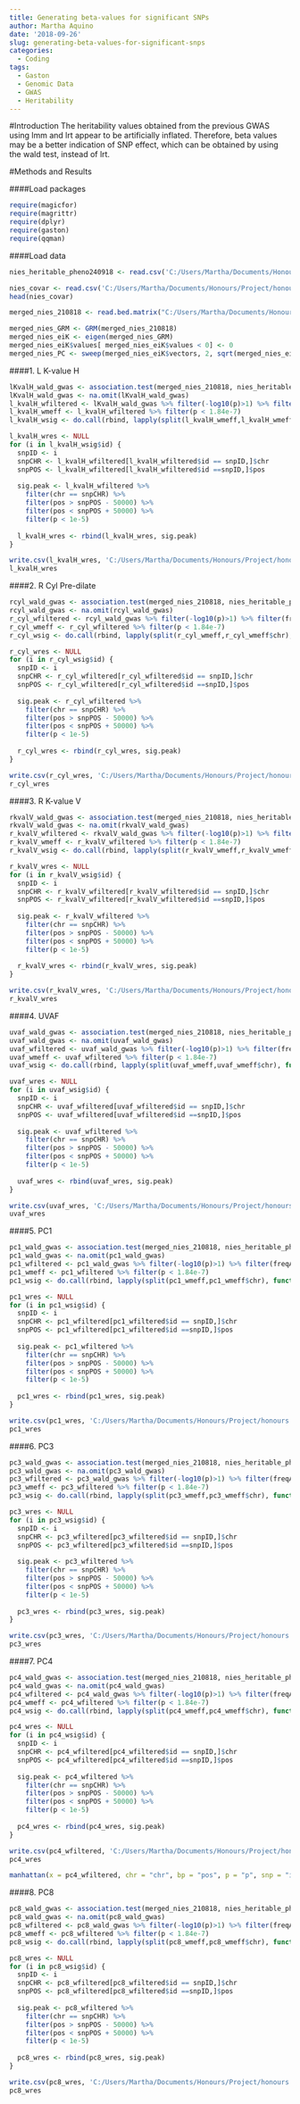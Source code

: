 ```yaml
---
title: Generating beta-values for significant SNPs
author: Martha Aquino
date: '2018-09-26'
slug: generating-beta-values-for-significant-snps
categories:
  - Coding
tags:
  - Gaston
  - Genomic Data
  - GWAS
  - Heritability
---
```


#Introduction
The heritability values obtained from the previous GWAS using lmm and lrt appear to be artificially inflated. Therefore, beta values may be a better indication of SNP effect, which can be obtained by using the wald test, instead of lrt. 

#Methods and Results 

####Load packages
```r
require(magicfor)
require(magrittr)
require(dplyr)
require(gaston)
require(qqman)
```

####Load data
```r
nies_heritable_pheno240918 <- read.csv('C:/Users/Martha/Documents/Honours/Project/honours.project/Data/nies_heritable_pheno240918.csv', header = TRUE)

nies_covar <- read.csv('C:/Users/Martha/Documents/Honours/Project/honours.project/Data/nies_covar.csv', header = T)
head(nies_covar)

merged_nies_210818 <- read.bed.matrix("C:/Users/Martha/Documents/Honours/Project/honours.project/Data/merged_nies/merged_nies_geno_210818.bed")

merged_nies_GRM <- GRM(merged_nies_210818)
merged_nies_eiK <- eigen(merged_nies_GRM)
merged_nies_eiK$values[ merged_nies_eiK$values < 0] <- 0
merged_nies_PC <- sweep(merged_nies_eiK$vectors, 2, sqrt(merged_nies_eiK$values), "*")
```



####1. L K-value H 
```r
lKvalH_wald_gwas <- association.test(merged_nies_210818, nies_heritable_pheno240918$L.K.value.H, X = nies_covar, method="lm", test = "wald", response = "quantitative", K = merged_nies_GRM, eigenK = merged_nies_eiK, p = 2)
lKvalH_wald_gwas <- na.omit(lKvalH_wald_gwas)
l_kvalH_wfiltered <- lKvalH_wald_gwas %>% filter(-log10(p)>1) %>% filter(freqA2 < 0.99)
l_kvalH_wmeff <- l_kvalH_wfiltered %>% filter(p < 1.84e-7)
l_kvalH_wsig <- do.call(rbind, lapply(split(l_kvalH_wmeff,l_kvalH_wmeff$chr), function(x) {return(x[which.min(x$p),])}))

l_kvalH_wres <- NULL
for (i in l_kvalH_wsig$id) {
  snpID <- i
  snpCHR <- l_kvalH_wfiltered[l_kvalH_wfiltered$id == snpID,]$chr
  snpPOS <- l_kvalH_wfiltered[l_kvalH_wfiltered$id ==snpID,]$pos
  
  sig.peak <- l_kvalH_wfiltered %>%
    filter(chr == snpCHR) %>%
    filter(pos > snpPOS - 50000) %>%
    filter(pos < snpPOS + 50000) %>%
    filter(p < 1e-5)
  
  l_kvalH_wres <- rbind(l_kvalH_wres, sig.peak)
}

write.csv(l_kvalH_wres, 'C:/Users/Martha/Documents/Honours/Project/honours.project/Data/gwas_filter_covar/l_kvalH_wald_res.csv')
l_kvalH_wres

```

####2. R Cyl Pre-dilate
```r
rcyl_wald_gwas <- association.test(merged_nies_210818, nies_heritable_pheno240918$R.Cyl..pre.dilate, X = nies_covar, method="lm", test = "wald", response = "quantitative", K = merged_nies_GRM, eigenK = merged_nies_eiK, p = 2)
rcyl_wald_gwas <- na.omit(rcyl_wald_gwas)
r_cyl_wfiltered <- rcyl_wald_gwas %>% filter(-log10(p)>1) %>% filter(freqA2 < 0.99)
r_cyl_wmeff <- r_cyl_wfiltered %>% filter(p < 1.84e-7)
r_cyl_wsig <- do.call(rbind, lapply(split(r_cyl_wmeff,r_cyl_wmeff$chr), function(x) {return(x[which.min(x$p),])}))

r_cyl_wres <- NULL
for (i in r_cyl_wsig$id) {
  snpID <- i
  snpCHR <- r_cyl_wfiltered[r_cyl_wfiltered$id == snpID,]$chr
  snpPOS <- r_cyl_wfiltered[r_cyl_wfiltered$id ==snpID,]$pos
  
  sig.peak <- r_cyl_wfiltered %>%
    filter(chr == snpCHR) %>%
    filter(pos > snpPOS - 50000) %>%
    filter(pos < snpPOS + 50000) %>%
    filter(p < 1e-5)
  
  r_cyl_wres <- rbind(r_cyl_wres, sig.peak)
}

write.csv(r_cyl_wres, 'C:/Users/Martha/Documents/Honours/Project/honours.project/Data/gwas_filter_covar/r_cyl_wald_res.csv')
r_cyl_wres
```

####3. R K-value V
```r
rkvalV_wald_gwas <- association.test(merged_nies_210818, nies_heritable_pheno240918$R.K.value.V, X = nies_covar, method="lm", test = "wald", response = "quantitative", K = merged_nies_GRM, eigenK = merged_nies_eiK, p = 2)
rkvalV_wald_gwas <- na.omit(rkvalV_wald_gwas)
r_kvalV_wfiltered <- rkvalV_wald_gwas %>% filter(-log10(p)>1) %>% filter(freqA2 < 0.99)
r_kvalV_wmeff <- r_kvalV_wfiltered %>% filter(p < 1.84e-7)
r_kvalV_wsig <- do.call(rbind, lapply(split(r_kvalV_wmeff,r_kvalV_wmeff$chr), function(x) {return(x[which.min(x$p),])}))

r_kvalV_wres <- NULL
for (i in r_kvalV_wsig$id) {
  snpID <- i
  snpCHR <- r_kvalV_wfiltered[r_kvalV_wfiltered$id == snpID,]$chr
  snpPOS <- r_kvalV_wfiltered[r_kvalV_wfiltered$id ==snpID,]$pos
  
  sig.peak <- r_kvalV_wfiltered %>%
    filter(chr == snpCHR) %>%
    filter(pos > snpPOS - 50000) %>%
    filter(pos < snpPOS + 50000) %>%
    filter(p < 1e-5)
  
  r_kvalV_wres <- rbind(r_kvalV_wres, sig.peak)
}

write.csv(r_kvalV_wres, 'C:/Users/Martha/Documents/Honours/Project/honours.project/Data/gwas_filter_covar/r_kvalV_wald_res.csv')
r_kvalV_wres
```

####4. UVAF
```r
uvaf_wald_gwas <- association.test(merged_nies_210818, nies_heritable_pheno240918$totaluvafmm, X = nies_covar, method="lm", test = "wald", response = "quantitative", K = merged_nies_GRM, eigenK = merged_nies_eiK, p = 2)
uvaf_wald_gwas <- na.omit(uvaf_wald_gwas)
uvaf_wfiltered <- uvaf_wald_gwas %>% filter(-log10(p)>1) %>% filter(freqA2 < 0.99)
uvaf_wmeff <- uvaf_wfiltered %>% filter(p < 1.84e-7)
uvaf_wsig <- do.call(rbind, lapply(split(uvaf_wmeff,uvaf_wmeff$chr), function(x) {return(x[which.min(x$p),])}))

uvaf_wres <- NULL
for (i in uvaf_wsig$id) {
  snpID <- i
  snpCHR <- uvaf_wfiltered[uvaf_wfiltered$id == snpID,]$chr
  snpPOS <- uvaf_wfiltered[uvaf_wfiltered$id ==snpID,]$pos
  
  sig.peak <- uvaf_wfiltered %>%
    filter(chr == snpCHR) %>%
    filter(pos > snpPOS - 50000) %>%
    filter(pos < snpPOS + 50000) %>%
    filter(p < 1e-5)
  
  uvaf_wres <- rbind(uvaf_wres, sig.peak)
}

write.csv(uvaf_wres, 'C:/Users/Martha/Documents/Honours/Project/honours.project/Data/gwas_filter_covar/uvaf_wald_res.csv')
uvaf_wres
```

####5. PC1
```r
pc1_wald_gwas <- association.test(merged_nies_210818, nies_heritable_pheno240918$coord.Dim.1, X = nies_covar, method="lm", test = "wald", response = "quantitative", K = merged_nies_GRM, eigenK = merged_nies_eiK, p = 2)
pc1_wald_gwas <- na.omit(pc1_wald_gwas)
pc1_wfiltered <- pc1_wald_gwas %>% filter(-log10(p)>1) %>% filter(freqA2 < 0.99)
pc1_wmeff <- pc1_wfiltered %>% filter(p < 1.84e-7)
pc1_wsig <- do.call(rbind, lapply(split(pc1_wmeff,pc1_wmeff$chr), function(x) {return(x[which.min(x$p),])}))

pc1_wres <- NULL
for (i in pc1_wsig$id) {
  snpID <- i
  snpCHR <- pc1_wfiltered[pc1_wfiltered$id == snpID,]$chr
  snpPOS <- pc1_wfiltered[pc1_wfiltered$id ==snpID,]$pos
  
  sig.peak <- pc1_wfiltered %>%
    filter(chr == snpCHR) %>%
    filter(pos > snpPOS - 50000) %>%
    filter(pos < snpPOS + 50000) %>%
    filter(p < 1e-5)
  
  pc1_wres <- rbind(pc1_wres, sig.peak)
}

write.csv(pc1_wres, 'C:/Users/Martha/Documents/Honours/Project/honours.project/Data/gwas_filter_covar/pc1_wald_res.csv')
pc1_wres

```

####6. PC3
```r
pc3_wald_gwas <- association.test(merged_nies_210818, nies_heritable_pheno240918$coord.Dim.3, X = nies_covar, method="lm", test = "wald", response = "quantitative", K = merged_nies_GRM, eigenK = merged_nies_eiK, p = 2)
pc3_wald_gwas <- na.omit(pc3_wald_gwas)
pc3_wfiltered <- pc3_wald_gwas %>% filter(-log10(p)>1) %>% filter(freqA2 < 0.99)
pc3_wmeff <- pc3_wfiltered %>% filter(p < 1.84e-7)
pc3_wsig <- do.call(rbind, lapply(split(pc3_wmeff,pc3_wmeff$chr), function(x) {return(x[which.min(x$p),])}))

pc3_wres <- NULL
for (i in pc3_wsig$id) {
  snpID <- i
  snpCHR <- pc3_wfiltered[pc3_wfiltered$id == snpID,]$chr
  snpPOS <- pc3_wfiltered[pc3_wfiltered$id ==snpID,]$pos
  
  sig.peak <- pc3_wfiltered %>%
    filter(chr == snpCHR) %>%
    filter(pos > snpPOS - 50000) %>%
    filter(pos < snpPOS + 50000) %>%
    filter(p < 1e-5)
  
  pc3_wres <- rbind(pc3_wres, sig.peak)
}

write.csv(pc3_wres, 'C:/Users/Martha/Documents/Honours/Project/honours.project/Data/gwas_filter_covar/pc3_wald_res.csv')
pc3_wres
```

####7. PC4
```r
pc4_wald_gwas <- association.test(merged_nies_210818, nies_heritable_pheno240918$coord.Dim.4, X = nies_covar, method="lm", test = "wald", response = "quantitative", K = merged_nies_GRM, eigenK = merged_nies_eiK, p = 2)
pc4_wald_gwas <- na.omit(pc4_wald_gwas)
pc4_wfiltered <- pc4_wald_gwas %>% filter(-log10(p)>1) %>% filter(freqA2 < 0.99)
pc4_wmeff <- pc4_wfiltered %>% filter(p < 1.84e-7)
pc4_wsig <- do.call(rbind, lapply(split(pc4_wmeff,pc4_wmeff$chr), function(x) {return(x[which.min(x$p),])}))

pc4_wres <- NULL
for (i in pc4_wsig$id) {
  snpID <- i
  snpCHR <- pc4_wfiltered[pc4_wfiltered$id == snpID,]$chr
  snpPOS <- pc4_wfiltered[pc4_wfiltered$id ==snpID,]$pos
  
  sig.peak <- pc4_wfiltered %>%
    filter(chr == snpCHR) %>%
    filter(pos > snpPOS - 50000) %>%
    filter(pos < snpPOS + 50000) %>%
    filter(p < 1e-5)
  
  pc4_wres <- rbind(pc4_wres, sig.peak)
}

write.csv(pc4_wfiltered, 'C:/Users/Martha/Documents/Honours/Project/honours.project/Data/gwas_filter_covar/pc4_wald_filter.csv')
pc4_wres

manhattan(x = pc4_wfiltered, chr = "chr", bp = "pos", p = "p", snp = "id", ylim = c(0,12), genomewideline = -log10(1.84e-7), main = "Component 4")
```

####8. PC8
```r
pc8_wald_gwas <- association.test(merged_nies_210818, nies_heritable_pheno240918$coord.Dim.8, X = nies_covar, method="lm", test = "wald", response = "quantitative", K = merged_nies_GRM, eigenK = merged_nies_eiK, p = 2)
pc8_wald_gwas <- na.omit(pc8_wald_gwas)
pc8_wfiltered <- pc8_wald_gwas %>% filter(-log10(p)>1) %>% filter(freqA2 < 0.99)
pc8_wmeff <- pc8_wfiltered %>% filter(p < 1.84e-7)
pc8_wsig <- do.call(rbind, lapply(split(pc8_wmeff,pc8_wmeff$chr), function(x) {return(x[which.min(x$p),])}))

pc8_wres <- NULL
for (i in pc8_wsig$id) {
  snpID <- i
  snpCHR <- pc8_wfiltered[pc8_wfiltered$id == snpID,]$chr
  snpPOS <- pc8_wfiltered[pc8_wfiltered$id ==snpID,]$pos
  
  sig.peak <- pc8_wfiltered %>%
    filter(chr == snpCHR) %>%
    filter(pos > snpPOS - 50000) %>%
    filter(pos < snpPOS + 50000) %>%
    filter(p < 1e-5)
  
  pc8_wres <- rbind(pc8_wres, sig.peak)
}

write.csv(pc8_wres, 'C:/Users/Martha/Documents/Honours/Project/honours.project/Data/gwas_filter_covar/pc8_wald_res.csv')
pc8_wres
```

